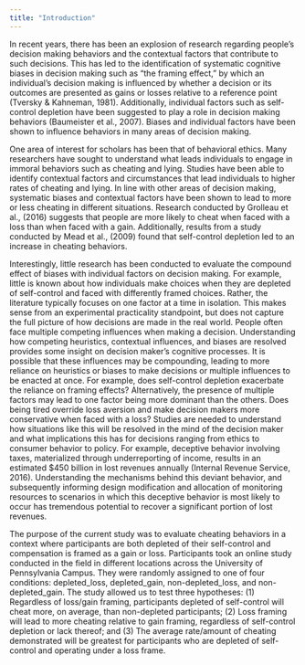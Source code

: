 ```yaml
---
title: "Introduction"
---
```


In recent years, there has been an explosion of research regarding people’s decision making behaviors and the contextual factors that contribute to such decisions. This has led to the identification of systematic cognitive biases in decision making such as “the framing effect,” by which an individual’s decision making is influenced by whether a decision or its outcomes are presented as gains or losses relative to a reference point (Tversky & Kahneman, 1981). Additionally, individual factors such as self-control depletion have been suggested to play a role in decision making behaviors (Baumeister et al., 2007). Biases and individual factors have been shown to influence behaviors in many areas of decision making. 

One area of interest for scholars has been that of behavioral ethics. Many researchers have sought to understand what leads individuals to engage in immoral behaviors such as cheating and lying. Studies have been able to identify contextual factors and circumstances that lead individuals to higher rates of cheating and lying. In line with other areas of decision making, systematic biases and contextual factors have been shown to lead to more or less cheating in different situations. Research conducted by Grolleau et al., (2016) suggests that people are more likely to cheat when faced with a loss than when faced with a gain. Additionally, results from a study conducted by Mead et al., (2009) found that self-control depletion led to an increase in cheating behaviors.

Interestingly, little research has been conducted to evaluate the compound effect of biases with individual factors on decision making. For example, little is known about how individuals make choices when they are depleted of self-control and faced with differently framed choices. Rather, the literature typically focuses on one factor at a time in isolation. This makes sense from an experimental practicality standpoint, but does not capture the full picture of how decisions are made in the real world. People often face multiple competing influences when making a decision. Understanding how competing heuristics, contextual influences, and biases are resolved provides some insight on decision maker’s cognitive processes.  It is possible that these influences may be compounding, leading to more reliance on heuristics or biases to make decisions or multiple influences to be enacted at once. For example, does self-control depletion exacerbate the reliance on framing effects? Alternatively, the presence of multiple factors may lead to one factor being more dominant than the others. Does being tired override loss aversion and make decision makers more conservative when faced with a loss? Studies are needed to understand how situations like this will be resolved in the mind of the decision maker and what implications this has for decisions ranging from ethics to consumer behavior to policy. For example, deceptive behavior involving taxes, materialized through underreporting of income, results in an estimated $450 billion in lost revenues annually (Internal Revenue Service, 2016). Understanding the mechanisms behind this deviant behavior, and subsequently informing design modification and allocation of monitoring resources to scenarios in which this deceptive behavior is most likely to occur has tremendous potential to recover a significant portion of lost revenues. 

The purpose of the current study was to evaluate cheating behaviors in a context where participants are both depleted of their self-control and compensation is framed as a gain or loss. Participants took an online study conducted in the field in different locations across the University of Pennsylvania Campus. They were randomly assigned to one of four conditions: depleted_loss, depleted_gain, non-depleted_loss, and non-depleted_gain. The study allowed us to test three hypotheses: (1) Regardless of loss/gain framing, participants depleted of self-control will cheat more, on average, than non-depleted participants; (2) Loss framing will lead to more cheating relative to gain framing, regardless of self-control depletion or lack thereof; and (3) The average rate/amount of cheating demonstrated will be greatest for participants who are depleted of self-control and operating under a loss frame. 
